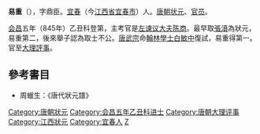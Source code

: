 '''易重'''（{{bd|?||?||}}），字鼎臣。[[宜春县|宜春]]（今[[江西省|江西省]][[宜春市|宜春市]]）人。[[唐朝|唐朝]][[状元|状元]]、[[官员|官员]]。

[[会昌_(年号)|会昌]]五年（845年）乙丑科登第，主考官是[[左谏议大夫|左谏议大夫]][[陈商|陈商]]。最早取[[張濆|張濆]]為狀元，易重第二，後來舉子認為取士不公。[[唐武宗|唐武宗]]命[[翰林學士|翰林學士]][[白敏中|白敏中]]復試，易重得第一。官至[[大理寺|大理]][[評事|評事]]。


==參考書目==
* 周蠟生：《唐代狀元譜》


{{江西狀元}}
{{DEFAULTSORT:Y}}
[[Category:唐朝狀元|Category:唐朝狀元]]
[[Category:会昌五年乙丑科进士|Category:会昌五年乙丑科进士]]
[[Category:唐朝大理评事|Category:唐朝大理评事]]
[[Category:江西狀元|Category:江西狀元]]
[[Category:宜春人|Category:宜春人]]
[[Category:易姓|Z]]